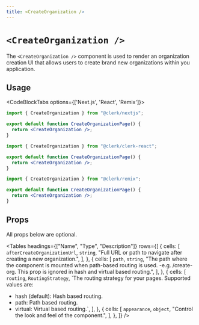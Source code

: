 ```yaml
---
title: <CreateOrganization />
---
```



# `<CreateOrganization />`

<Images
  alt="Organization Switcher Example"
  width={992}
  height={568}
  src="/images/ui-components/component-org_switcher.svg"
/>

The `<CreateOrganization />` component is used to render an organization creation
UI that allows users to create brand new organizations within you application.

## Usage

<CodeBlockTabs options={['Next.js', 'React', 'Remix']}>
```jsx copy filename="/pages/create-organization/[[...index]].tsx"
import { CreateOrganization } from "@clerk/nextjs";

export default function CreateOrganizationPage() {
  return <CreateOrganization />;
}
```
```jsx copy filename="/create-organization.tsx"
import { CreateOrganization } from "@clerk/clerk-react";

export default function CreateOrganizationPage() {
  return <CreateOrganization />;
}
```
```jsx copy filename="/route/create-organization/$.tsx"
import { CreateOrganization } from "@clerk/remix";

export default function CreateOrganizationPage() {
  return <CreateOrganization />;
}
```
</CodeBlockTabs>

## Props

All props below are optional.

<Tables
  headings={["Name", "Type", "Description"]}
  rows={[
    {
      cells: [
        <code>afterCreateOrganizationUrl</code>,
        <code>string</code>,
        "Full URL or path to navigate after creating a new organization.",
      ],
    },
    {
      cells: [
        <code>path</code>,
        <code>string</code>,
        "The path where the component is mounted when path-based routing is used. -e.g. /create-org. This prop is ignored in hash and virtual based routing.",
      ],
    },
    {
      cells: [
        <code>routing</code>,
        <code>RoutingStrategy</code>,
        `The routing strategy for your pages. Supported values are:
- hash (default): Hash based routing.
- path: Path based routing.
- virtual: Virtual based routing.`,
      ],
    },
    {
      cells: [
        <code>appearance</code>,
        <code>object</code>,
        "Control the look and feel of the component.",
      ],
    },
  ]}
/>
